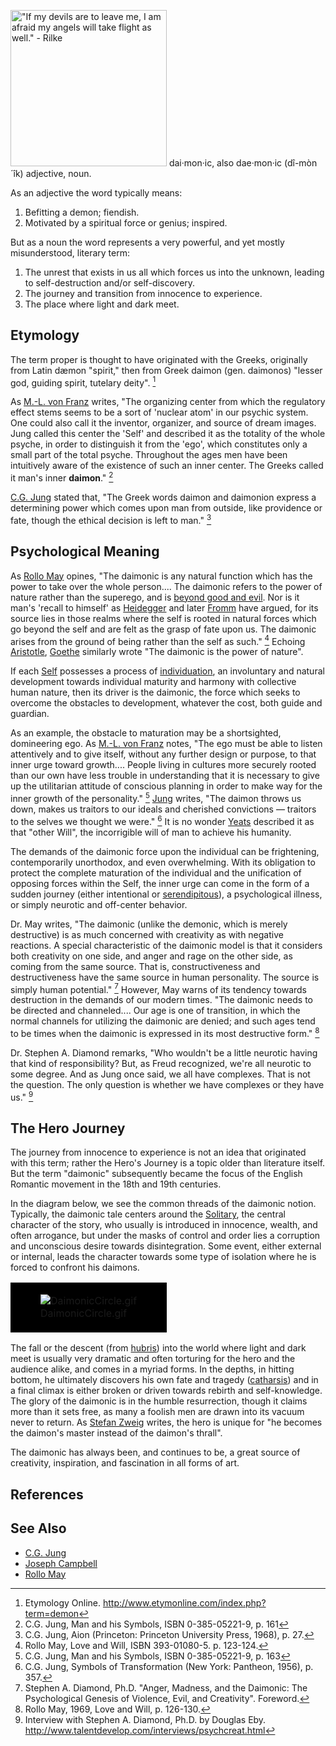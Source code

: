 [[Image:Paradiso Canto 31.jpg|thumb|250px|"If my devils are to leave me, I am afraid my angels will take flight as well." - Rilke]]
dai·mon·ic, also dae·mon·ic (dî-mòn´îk) adjective, noun. 

As an adjective the word typically means: 

# Befitting a demon; fiendish. 
# Motivated by a spiritual force or genius; inspired. 

But as a noun the word represents a very powerful, and yet mostly misunderstood, literary term:

# The unrest that exists in us all which forces us into the unknown, leading to self-destruction and/or self-discovery.
# The journey and transition from innocence to experience.
# The place where light and dark meet.


== Etymology ==

The term proper is thought to have originated with the Greeks, originally from Latin dæmon "spirit," then from Greek daimon (gen. daimonos) "lesser god, guiding spirit, tutelary deity". <ref>Etymology Online. http://www.etymonline.com/index.php?term=demon</ref>

As [[M.-L. von Franz]] writes, "The organizing center from which the regulatory effect stems seems to be a sort of 'nuclear atom' in our psychic system.  One could also call it the inventor, organizer, and source of dream images. Jung called this center the 'Self' and described it as the totality of the whole psyche, in order to distinguish it from the 'ego', which constitutes only a small part of the total psyche.  Throughout the ages men have been intuitively aware of the existence of such an inner center.  The Greeks called it man's inner '''daimon'''." <ref>C.G. Jung, Man and his Symbols, ISBN 0-385-05221-9, p. 161</ref>

[[C.G. Jung]] stated that, "The Greek words daimon and daimonion express a determining power which comes upon man from outside, like providence or fate, though the ethical decision is left to man." <ref>C.G. Jung, Aion (Princeton: Princeton University Press, 1968), p. 27.</ref>

== Psychological Meaning ==

As [[Rollo May]] opines, "The daimonic is any natural function which has the power to take over the whole person.... The daimonic refers to the power of nature rather than the superego, and is [[beyond good and evil]]. Nor is it man's 'recall to himself' as [[Heidegger]] and later [[Fromm]] have argued, for its source lies in those realms where the self is rooted in natural forces which go beyond the self and are felt as the grasp of fate upon us. The daimonic arises from the ground of being rather than the self as such." <ref>Rollo May, Love and Will, ISBN 393-01080-5. p. 123-124.</ref>  Echoing [[Aristotle]], [[Goethe]] similarly wrote "The daimonic is the power of nature".

If each [[Self (Jung)|Self]] possesses a process of [[individuation]], an involuntary and natural development towards individual maturity and harmony with collective human nature, then its driver is the daimonic, the force which seeks to overcome the obstacles to development, whatever the cost, both guide and guardian.

As an example, the obstacle to maturation may be a shortsighted, domineering ego.  As [[M.-L. von Franz]] notes, "The ego must be able to listen attentively and to give itself, without any further design or purpose, to that inner urge toward growth.... People living in cultures more securely rooted than our own have less trouble in understanding that it is necessary to give up the utilitarian attitude of conscious planning in order to make way for the inner growth of the personality." <ref>C.G. Jung, Man and his Symbols, ISBN 0-385-05221-9, p. 163</ref> [[Jung]] writes, "The daimon throws us down, makes us traitors to our ideals and cherished convictions — traitors to the selves we thought we were." <ref>C.G. Jung, Symbols of Transformation (New York: Pantheon, 1956), p. 357.</ref>  It is no wonder [[Yeats]] described it as that "other Will", the incorrigible will of man to achieve his humanity.

The demands of the daimonic force upon the individual can be frightening, contemporarily unorthodox, and even overwhelming.  With its obligation to protect the complete maturation of the individual and the unification of opposing forces within the Self, the inner urge can come in the form of a sudden journey (either intentional or [[serendipitous]]), a psychological illness, or simply neurotic and off-center behavior.

Dr. May writes, "The daimonic (unlike the demonic, which is merely destructive) is as much concerned with creativity as with negative reactions. A special characteristic of the daimonic model is that it considers both creativity on one side, and anger and rage on the other side, as coming from the same source. That is, constructiveness and destructiveness have the same source in human personality. The source is simply human potential."  <ref>Stephen A. Diamond, Ph.D. "Anger, Madness, and the Daimonic: The Psychological Genesis of Violence, Evil, and Creativity". Foreword.</ref> However, May warns of its tendency towards destruction in the demands of our modern times.  "The daimonic needs to be directed and channeled.... Our age is one of transition, in which the normal channels for utilizing the daimonic are denied; and such ages tend to be times when the daimonic is expressed in its most destructive form." <ref>Rollo May, 1969, Love and Will, p. 126-130.</ref>

Dr. Stephen A. Diamond remarks, "Who wouldn't be a little neurotic having that kind of responsibility? But, as Freud recognized, we're all neurotic to some degree. And as Jung once said, we all have complexes. That is not the question. The only question is whether we have complexes or they have us." <ref>Interview with Stephen A. Diamond, Ph.D. by Douglas Eby. http://www.talentdevelop.com/interviews/psychcreat.html</ref>

== The Hero Journey ==

The journey from innocence to experience is not an idea that originated with this term; rather the Hero's Journey is a topic older than literature itself.  But the term "daimonic" subsequently became the focus of the English Romantic movement in the 18th and 19th centuries.

In the diagram below, we see the common threads of the daimonic notion. Typically, the daimonic tale centers around the [[Solitary]], the central character of the story, who usually is introduced in innocence, wealth, and often arrogance, but under the masks of control and order lies a corruption and unconscious desire towards disintegration. Some event, either external or internal, leads the character towards some type of isolation where he is forced to confront his daimons. 

<table align="center">
<tr>
<td bgcolor="black">
[[Image:DaimonicCircle.gif]]
</td>
</tr>
</table>

The fall or the descent (from [[hubris]]) into the world where light and dark meet is usually very dramatic and often torturing for the hero and the audience alike, and comes in a myriad forms. In the depths, in hitting bottom, he ultimately discovers his own fate and tragedy ([[catharsis]]) and in a final climax is either broken or driven towards rebirth and self-knowledge. The glory of the daimonic is in the humble resurrection, though it claims more than it sets free, as many a foolish men are drawn into its vacuum never to return. As [[Stefan Zweig]] writes, the hero is unique for "he becomes the daimon's master instead of the daimon's thrall". 

The daimonic has always been, and continues to be, a great source of creativity, inspiration, and fascination in all forms of art.

== References ==

<!--See http://en.wikipedia.org/wiki/Wikipedia:Footnotes for an explanation of how to generate footnotes using the <ref> and </ref> tags and the tag below --> 
<references/>

== See Also ==

* [[C.G. Jung]]
* [[Joseph Campbell]]
* [[Rollo May]]


{{psychology-stub}}